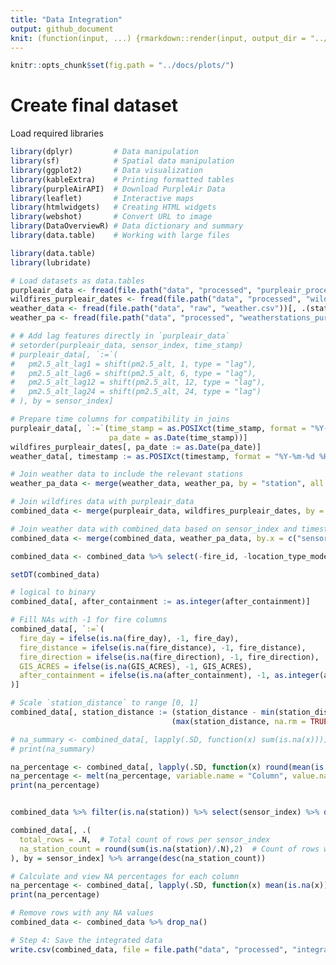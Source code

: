 ```yaml
---
title: "Data Integration" 
output: github_document
knit: (function(input, ...) {rmarkdown::render(input, output_dir = "../docs", )})
---
```


```r
knitr::opts_chunk$set(fig.path = "../docs/plots/")
```

# Create final dataset


Load required libraries

```r
library(dplyr)         # Data manipulation
library(sf)            # Spatial data manipulation
library(ggplot2)       # Data visualization
library(kableExtra)    # Printing formatted tables
library(purpleAirAPI)  # Download PurpleAir Data
library(leaflet)       # Interactive maps
library(htmlwidgets)   # Creating HTML widgets
library(webshot)       # Convert URL to image
library(DataOverviewR) # Data dictionary and summary
library(data.table)    # Working with large files
```


<!-- ```{r, read-pa, echo = FALSE} -->
<!-- purpleair_data <- read.csv(file.path("data", "processed", "purpleair_processed.csv")) -->
<!-- ``` -->

<!-- ```{r} -->
<!-- # Lag features for pm2.5 -->
<!-- purpleair_data <- purpleair_data %>% -->
<!--   arrange(sensor_index, time_stamp) %>% -->
<!--   group_by(sensor_index) %>% -->
<!--   mutate( -->
<!--     pm2.5_alt_lag1 = lag(pm2.5_alt, 1), -->
<!--     pm2.5_alt_lag6 = lag(pm2.5_alt, 6), -->
<!--     pm2.5_alt_lag12 = lag(pm2.5_alt, 12), -->
<!--     pm2.5_alt_lag24 = lag(pm2.5_alt, 24) -->
<!--   ) %>% -->
<!--   ungroup() -->
<!-- ``` -->

<!-- ```{r, read-fire-pa, echo = FALSE} -->
<!-- wildfires_purpleair_dates <- read.csv(file.path("data", "processed", "wildfires_purpleair_dates.csv")) -->

<!-- weather_data <- read.csv(file.path("data", "raw", "weather.csv")) %>%  -->
<!--   select(station, timestamp, temp_fahrenheit, rel_humidity, wind_direction, wind_speed) -->

<!-- weather_pa <- read.csv(file.path("data", "processed", "weatherstations_purpleair.csv")) %>%  -->
<!--   select(sensor_index, station, station_distance) -->

<!-- weather_pa_data <- weather_data %>% -->
<!--   inner_join(weather_pa, by = "station") -->

<!-- names(purpleair_data) -->
<!-- names(wildfires_purpleair_dates) -->
<!-- ``` -->

<!-- ```{r} -->
<!-- library(lubridate) -->

<!-- # Step 1: Ensure timestamps are compatible -->
<!-- purpleair_data <- purpleair_data %>% -->
<!--   mutate(time_stamp = as.POSIXct(time_stamp, format="%Y-%m-%d %H:%M:%S"), -->
<!--          pa_date = as.Date(time_stamp)) -->

<!-- wildfires_purpleair_dates <- wildfires_purpleair_dates %>% -->
<!--   mutate(pa_date = as.Date(pa_date)) -->

<!-- weather_pa_data <- weather_pa_data %>% -->
<!--   mutate(timestamp = as.POSIXct(timestamp, format="%Y-%m-%d %H:%M:%S")) -->

<!-- # Step 2: Join wildfires data with purpleair data -->
<!-- combined_data <- purpleair_data %>% -->
<!--   left_join(wildfires_purpleair_dates, by = c("sensor_index", "pa_date")) -->

<!-- # Step 3: Join weather data with combined data on sensor_index and hourly timestamp -->
<!-- combined_data <- combined_data %>% -->
<!--   left_join(weather_pa_data, by = c("sensor_index", "time_stamp" = "timestamp")) -->
<!-- ``` -->


```r
library(data.table)
library(lubridate)
```


```r
# Load datasets as data.tables
purpleair_data <- fread(file.path("data", "processed", "purpleair_processed.csv"))
wildfires_purpleair_dates <- fread(file.path("data", "processed", "wildfires_purpleair_dates.csv"))
weather_data <- fread(file.path("data", "raw", "weather.csv"))[, .(station, timestamp, temp_fahrenheit, rel_humidity, wind_direction, wind_speed)]
weather_pa <- fread(file.path("data", "processed", "weatherstations_purpleair.csv"))[, .(sensor_index, station, station_distance)]

# # Add lag features directly in `purpleair_data`
# setorder(purpleair_data, sensor_index, time_stamp)
# purpleair_data[, `:=`(
#   pm2.5_alt_lag1 = shift(pm2.5_alt, 1, type = "lag"),
#   pm2.5_alt_lag6 = shift(pm2.5_alt, 6, type = "lag"),
#   pm2.5_alt_lag12 = shift(pm2.5_alt, 12, type = "lag"),
#   pm2.5_alt_lag24 = shift(pm2.5_alt, 24, type = "lag")
# ), by = sensor_index]

# Prepare time columns for compatibility in joins
purpleair_data[, `:=`(time_stamp = as.POSIXct(time_stamp, format = "%Y-%m-%d %H:%M:%S"),
                      pa_date = as.Date(time_stamp))]
wildfires_purpleair_dates[, pa_date := as.Date(pa_date)]
weather_data[, timestamp := as.POSIXct(timestamp, format = "%Y-%m-%d %H:%M:%S")]
```


```r
# Join weather data to include the relevant stations
weather_pa_data <- merge(weather_data, weather_pa, by = "station", all.x = TRUE, allow.cartesian = TRUE)
```


```r
# Join wildfires data with purpleair_data
combined_data <- merge(purpleair_data, wildfires_purpleair_dates, by = c("sensor_index", "pa_date"), all.x = TRUE)
```


```r
# Join weather data with combined_data based on sensor_index and timestamp
combined_data <- merge(combined_data, weather_pa_data, by.x = c("sensor_index", "time_stamp"), by.y = c("sensor_index", "timestamp"), all.x = TRUE)
```

```r
combined_data <- combined_data %>% select(-fire_id, -location_type_mode, -station, -pa_date, -sensor_index)

setDT(combined_data)

# logical to binary
combined_data[, after_containment := as.integer(after_containment)]

# Fill NAs with -1 for fire columns
combined_data[, `:=`(
  fire_day = ifelse(is.na(fire_day), -1, fire_day),
  fire_distance = ifelse(is.na(fire_distance), -1, fire_distance),
  fire_direction = ifelse(is.na(fire_direction), -1, fire_direction),
  GIS_ACRES = ifelse(is.na(GIS_ACRES), -1, GIS_ACRES),
  after_containment = ifelse(is.na(after_containment), -1, as.integer(after_containment))
)]

# Scale `station_distance` to range [0, 1]
combined_data[, station_distance := (station_distance - min(station_distance, na.rm = TRUE)) /
                                    (max(station_distance, na.rm = TRUE) - min(station_distance, na.rm = TRUE))]
```


```r
# na_summary <- combined_data[, lapply(.SD, function(x) sum(is.na(x)))]
# print(na_summary)

na_percentage <- combined_data[, lapply(.SD, function(x) round(mean(is.na(x)) * 100))]
na_percentage <- melt(na_percentage, variable.name = "Column", value.name = "NA_Percentage")
print(na_percentage)


combined_data %>% filter(is.na(station)) %>% select(sensor_index) %>% distinct()

combined_data[, .(
  total_rows = .N,  # Total count of rows per sensor_index
  na_station_count = round(sum(is.na(station)/.N),2)  # Count of rows with NA in station
), by = sensor_index] %>% arrange(desc(na_station_count))
```

```r
# Calculate and view NA percentages for each column
na_percentage <- combined_data[, lapply(.SD, function(x) mean(is.na(x)) * 100)]
print(na_percentage)
```

```r
# Remove rows with any NA values
combined_data <- combined_data %>% drop_na()
```


```r
# Step 4: Save the integrated data
write.csv(combined_data, file = file.path("data", "processed", "integrated_dataset.csv"), row.names = FALSE)
```





#######################################################################################################################################
































<!-- ## Read files -->
<!-- ```{r, read-files, eval=FALSE} -->
<!-- purpleair_fires <- fread(file.path("data", "processed", "wildfires_purpleair_dates.csv")) %>% select(-fire_id) -->

<!-- purpleair_data <- read.csv(file.path("data", "raw", "purpleair_2018-01-01_2019-12-31.csv")) -->

<!-- purpleair_sensors <- st_read(paste0(purpleair_directory, "/purpleair_sensors.gpkg"), quiet = TRUE) -->
<!-- osm_roads <- st_read(paste0(osm_directory, "/sanfrangrid_roads_osm.gpkg"), quiet = TRUE) -->
<!-- ``` -->

<!-- ```{r} -->
<!-- # Convert weather data frame to an sf object -->
<!-- weather_sf <- st_as_sf(weather, coords=c("lon", "lat"), crs = crs) -->
<!-- ``` -->



<!-- # Join PurpleAir Uber Temp OSM -->
<!-- ```{r Join PurpleAir Uber Temp OSM} -->
<!-- # purpleair_uber_roads - "osm_id","name","type","sensr_d","dt_crtd","last_sn","geometry" -->
<!-- # road_congestion_hourly - "osm_way_id","utc_timestamp","congestion_ratio_mean" -->
<!-- # purpleair_road_length - "sensr_d","type","road_length","geometry"    -->
<!-- # purpleair_building_areas - "sensr_d","type","total_area","geometry"   -->
<!-- # purpleair - "time_stamp","pm1.0_atm","pm2.5_atm","pm2.5_atm_a","pm2.5_atm_b","sensor_id" -->
<!-- # temps - "datetime","TemperatureFahrenheit","TemperatureCelsius"    -->

<!-- purpleair2 <- purpleair %>% select(time_stamp,sensor_id,pm2.5_atm) -->
<!-- temps2 <- temps %>% select(datetime,TemperatureFahrenheit) -->
<!-- purpleair_building_areas2 <- st_drop_geometry(purpleair_building_areas) %>% select(sensr_d,type,total_area) -->
<!-- purpleair_road_length2 <- st_drop_geometry(purpleair_road_length) %>% select(sensr_d,type,road_length = rd_lngt) -->
<!-- # road_congestion_hourly # osm_way_id, utc_timestamp, congestion_ratio_mean -->
<!-- purpleair_uber <- st_drop_geometry(purpleair_uber_roads) %>% select(sensr_d,osm_id) -->

<!-- # pivot area by building type -->
<!-- # purpleair_building_areas %>% -->
<!-- #   group_by(sensr_d, type) %>% -->
<!-- #   summarize(total_area = sum(total_area)) %>% -->
<!-- #   pivot_wider(names_from = type, values_from = total_area, names_prefix = "area_") -->

<!-- purpleair_building_areas3 <- purpleair_building_areas2 %>% -->
<!--   group_by(sensr_d) %>% -->
<!--   summarize(total_area = sum(total_area)) %>% ungroup() -->

<!-- # pivot length by road type -->
<!-- purpleair_road_length3 <- purpleair_road_length2 %>% -->
<!--   group_by(sensr_d, type) %>% -->
<!--   summarize(road_length = sum(road_length)) %>% -->
<!--   pivot_wider(names_from = type, values_from = road_length, names_prefix = "length_") %>% ungroup() -->

<!-- purpleair_road_length4 <- purpleair_road_length2 %>% -->
<!--   group_by(sensr_d) %>% -->
<!--   summarize(road_length = sum(road_length)) %>% ungroup() -->

<!-- pa_temp <- left_join(purpleair, temps, by = c("time_stamp" = "datetime")) -->
<!-- pa_congestion <- left_join(purpleair_uber, road_congestion_hourly, by = c("osm_id" = "osm_way_id")) -->

<!-- # check how i calculate this -->
<!-- # alternative to getting the mean of mean -->
<!-- pa_congestion <- pa_congestion %>% group_by(sensr_d, utc_timestamp) %>% summarize(mean_congestion = mean(congestion_ratio_mean)) %>% ungroup() -->

<!-- result <- left_join(pa_temp, pa_congestion, by = c("time_stamp" = "utc_timestamp", "sensor_id" = "sensr_d")) -->
<!-- result <- left_join(result, purpleair_building_areas3, by = c("sensor_id" = "sensr_d")) -->
<!-- result <- left_join(result, purpleair_road_length3, by = c("sensor_id" = "sensr_d")) -->

<!-- # head(result, 10) -->

<!-- ``` -->


<!-- # Analyze missing values -->
<!-- ```{r Analyze missing values} -->

<!-- all_na_columns <- names(result)[colSums(is.na(result)) == nrow(result)] -->
<!-- cat("columns with all NA:\n",all_na_columns) -->
<!-- result <- result %>% dplyr::select(-all_of(all_na_columns)) -->

<!-- missing_count <- colSums(is.na(result)) -->
<!-- non_missing_count <- colSums(!is.na(result)) -->

<!-- data_quality_summary <- data.frame( -->
<!--   Column = colnames(result), -->
<!--   Status = factor(rep(c("Missing", "Non-Missing"), each = ncol(result))), -->
<!--   Count = c(missing_count, non_missing_count) -->
<!-- ) -->

<!-- ggplot(data_quality_summary, aes(x = Column, fill = Status, y = Count)) + -->
<!--   geom_bar(stat = "identity", position = "stack") + -->
<!--   xlab("Column") + -->
<!--   ylab("Count") + -->
<!--   scale_fill_manual(values = c("Missing" = "red", "Non-Missing" = "green")) + -->
<!--   theme(axis.text.x = element_text(angle = 45, hjust = 1)) -->

<!-- ``` -->
<!-- # Handle Missing Values -->
<!-- ```{r Handle Missing Values} -->
<!-- # Since most missing values are lengths of roads -->
<!-- # Fill missing "length" values with 0 -->

<!-- # column names starting with length -->
<!-- cols_to_fill_na <- grep("^length_", names(result), value = TRUE) -->

<!-- # Replace NA with 0 in selected columns -->
<!-- result <- result %>% -->
<!--   mutate_at(vars(all_of(cols_to_fill_na)), ~replace_na(., 0)) -->

<!-- # replace missing mean_congestion with 1 (no traffic) -->
<!-- result <- result %>% -->
<!--   mutate_at(vars(mean_congestion), ~replace_na(., 1)) -->
<!-- ``` -->

<!-- # Number of purple air sensors -->
<!-- ``` {r} -->
<!-- unique_sensor_count <- result %>% -->
<!--   select(sensor_id) %>% -->
<!--   distinct() %>% -->
<!--   n_distinct() -->

<!-- cat("Number of PurpleAir sensors: ",unique_sensor_count) -->
<!-- ``` -->

<!-- ```{} -->
<!-- osm_uber_sf <- sanfrangrid_roads[sanfrangrid_roads$osm_id %in% unique(uber_data$osm_way_id), ] -->
<!-- rm(sanfrangrid_roads) -->
<!-- osm_uber_roads <- merge(osm_uber_sf, uber_data, by.x = "osm_id", by.y = "osm_way_id", all.x = TRUE) -->
<!-- rm(uber_data) -->
<!-- ``` -->

<!-- ```{r, eval=FALSE} -->
<!-- # Plot purple airs map -->
<!-- map_sf <- mapview(purpleair_sf, col.regions = "purple", col = "purple", cex = 0.1, legend = FALSE) -->

<!-- # Add uber layer -->
<!-- map_sf <- map_sf + mapview(osm_uber_sf, col.regions="lightblue", col="lightblue") -->

<!-- # View map -->
<!-- map_sf -->

<!-- # Save map as html -->
<!-- mapshot(map_sf, url = '/Users/heba/Desktop/Uni/Lim Lab/uber_purpleair/map_sf.html') -->
<!-- ``` -->

<!-- # Converting timestamps to a date-time format -->
<!-- ```{ timestamps format} -->
<!-- uber_data$utc_timestamp <- ymd_hms(uber_data$utc_timestamp) -->
<!-- purpleair$time_stamp <- ymd_hms(purpleair$time_stamp) -->
<!-- ``` -->


<!-- # Maps (Select Relevant Layers) -->
<!-- ```{r buildings map} -->
<!-- purpleair_buildings <- purpleair_buildings %>% -->
<!--   mutate(building_type = type) %>% -->
<!--   select(-type) %>%  -->
<!--   mutate(building_type = coalesce(building_type, 'NA')) -->

<!-- purpleair_uber_roads <- purpleair_uber_roads %>% -->
<!--   mutate(road_type = type) %>% -->
<!--   select(-type) %>% -->
<!--   mutate(road_type = coalesce(road_type, 'NA')) -->

<!-- pa_sensors <- purpleairs_sf %>% select(sensr_d) -->

<!-- palette1 <- colorRampPalette(c("pink")) -->
<!-- palette2 <- colorRampPalette(c("lightgrey")) -->
<!-- palette3 <- colorRampPalette(c("red", "green")) -->

<!-- # Create maps with custom color palettes -->
<!-- map1 <- mapview(purpleair_buildings) -->
<!-- map2 <- mapview(purpleair_uber_roads, zcol = "road_type", col.regions = palette2,col = palette2) -->
<!-- map3 <- mapview(speed_map, zcol = "free_flow_speed", col.regions = palette3, col = palette3) -->
<!-- map4 <- mapview(pa_sensors, col.regions = "purple", legend = FALSE) -->

<!-- # Combine the maps -->
<!-- combined_map <- map1 + map2 + map3 + map4 -->

<!-- combined_map -->
<!-- ``` -->
